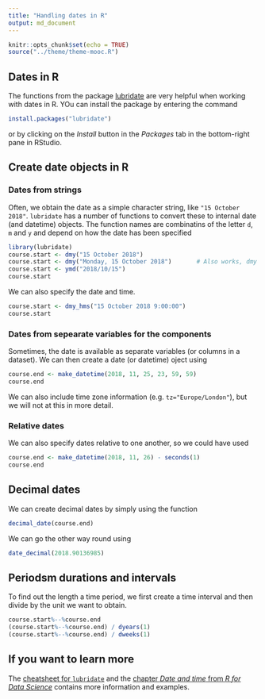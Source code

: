 ---
title: "Handling dates in R"
output: md_document
---

```{r setup, include=FALSE}
knitr::opts_chunk$set(echo = TRUE)
source("../theme/theme-mooc.R")
```

## Dates in R

The functions from the package [lubridate](Temperatures in Eskdalemuir) are very helpful when working with dates in R. YOu can install the package by entering the command
```r
install.packages("lubridate")
```
or by clicking on the *Install* button in the *Packages* tab in the bottom-right pane in RStudio.

## Create date objects in R

### Dates from strings
Often, we obtain the date as a simple character string, like `"15 October 2018"`. `lubridate` has a number of functions to convert these to internal date (and datetime) objects. The function names are combinatins of the letter `d`, `m` and `y` and depend on how the date has been specified
```{r}
library(lubridate)
course.start <- dmy("15 October 2018")
course.start <- dmy("Monday, 15 October 2018")       # Also works, dmy simply ignores the weekday
course.start <- ymd("2018/10/15")
course.start
```
We can also specify the date and time.
```{r}
course.start <- dmy_hms("15 October 2018 9:00:00")
course.start
```

### Dates from sepearate variables for the components
Sometimes, the date is available as separate variables (or columns in a dataset). We can then create a date (or datetime) oject using
```{r}
course.end <- make_datetime(2018, 11, 25, 23, 59, 59)
course.end
```
We can also include time zone information (e.g. `tz="Europe/London"`), but we will not at this in more detail.

### Relative dates
We can also specify dates relative to one another, so we could have used
```{r}
course.end <- make_datetime(2018, 11, 26) - seconds(1)
course.end
```

## Decimal dates
We can create decimal dates by simply using the function
```{r}
decimal_date(course.end)
```


We can go the other way round using
```{r}
date_decimal(2018.90136985)
```

## Periodsm durations and intervals
To find out the length a time period, we first create a time interval and then divide by the unit we want to obtain.
```{r}
course.start%--%course.end
(course.start%--%course.end) / dyears(1)
(course.start%--%course.end) / dweeks(1)
```

## If you want to learn more
The [cheatsheet for `lubridate`](https://rawgit.com/rstudio/cheatsheets/master/lubridate.pdf) and the [chapter *Date and time* from *R for Data Science*](http://r4ds.had.co.nz/dates-and-times.html) contains more information and examples.
